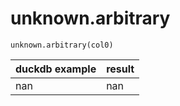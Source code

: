 # unknown.arbitrary { #duckops.unknown.arbitrary }

`unknown.arbitrary(col0)`

| duckdb example | result |
| -------------- | ------ |
| nan | nan |
